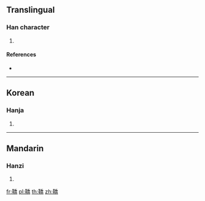 {{character info/new}}
{{also|鞒}}
==Translingual==

===Han character===
{{Han char|rn=177|rad=革|as=12|sn=21|four=|canj=TJHKB}}

# {{defn|Han|sort=革12}}

====References====
* {{Han ref|kx=1391.380|dkj=43028|dj=1906.280|hdz=74350.090|uh=97BD|ud=38845}}

----

==Korean==

===Hanja===
{{ko-hanja|hangeul=교|eumhun=|rv=gyo|mr=kyo|y=kyo}}

# {{defn|lang=ko|sort=革12}}

----

==Mandarin==

===Hanzi===
{{cmn-hanzi|sim=鞒|pin=[[qiáo]] ([[qiao2]])|wg=ch'iao<sup>2</sup>}}

# {{defn|lang=cmn|sort=革12}}

[[fr:鞽]]
[[pl:鞽]]
[[th:鞽]]
[[zh:鞽]]
